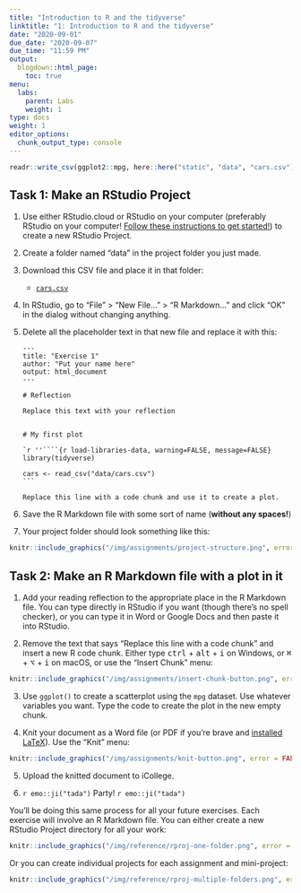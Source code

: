```yaml
---
title: "Introduction to R and the tidyverse"
linktitle: "1: Introduction to R and the tidyverse"
date: "2020-09-01"
due_date: "2020-09-07"
due_time: "11:59 PM"
output:
  blogdown::html_page:
    toc: true
menu:
  labs:
    parent: Labs
    weight: 1
type: docs
weight: 1
editor_options:
  chunk_output_type: console
---
```


```r
readr::write_csv(ggplot2::mpg, here::here("static", "data", "cars.csv"))
```

## Task 1: Make an RStudio Project

1. Use either RStudio.cloud or RStudio on your computer (preferably RStudio on your computer! [Follow these instructions to get started!](/resource/install/)) to create a new RStudio Project.

2. Create a folder named "data" in the project folder you just made.

3. Download this CSV file and place it in that folder:

    - [<i class="fas fa-file-csv"></i> `cars.csv`](/data/cars.csv)

4. In RStudio, go to "File" > "New File…" > "R Markdown…" and click "OK" in the dialog without changing anything.

5. Delete all the placeholder text in that new file and replace it with this:

    ````text
    ---
    title: "Exercise 1"
    author: "Put your name here"
    output: html_document
    ---

    # Reflection

    Replace this text with your reflection


    # My first plot

    `r ''````{r load-libraries-data, warning=FALSE, message=FALSE}
    library(tidyverse)

    cars <- read_csv("data/cars.csv")
    ```

    Replace this line with a code chunk and use it to create a plot.

    ````

6. Save the R Markdown file with some sort of name (**without any spaces!**)

7. Your project folder should look something like this:

```r
knitr::include_graphics("/img/assignments/project-structure.png", error = FALSE)
```


## Task 2: Make an R Markdown file with a plot in it

1. Add your reading reflection to the appropriate place in the R Markdown file. You can type directly in RStudio if you want (though there's no spell checker), or you can type it in Word or Google Docs and then paste it into RStudio.

2. Remove the text that says "Replace this line with a code chunk" and insert a new R code chunk. Either type <kbd>ctrl</kbd> + <kbd>alt</kbd> + <kbd>i</kbd> on Windows, or <kbd>⌘</kbd> + <kbd>⌥</kbd> + <kbd>i</kbd> on macOS, or use the "Insert Chunk" menu:

```r
knitr::include_graphics("/img/assignments/insert-chunk-button.png", error = FALSE)
```

3. Use `ggplot()` to create a scatterplot using the `mpg` dataset. Use whatever variables you want. Type the code to create the plot in the new empty chunk.

4. Knit your document as a Word file (or PDF if you're brave and [installed LaTeX](/resource/install/#install-tinytex)). Use the "Knit" menu:

```r
knitr::include_graphics("/img/assignments/knit-button.png", error = FALSE)
```

5. Upload the knitted document to iCollege.

6. `r emo::ji("tada")` Party! `r emo::ji("tada")`


:::fyi
You'll be doing this same process for all your future exercises. Each exercise will involve an R Markdown file. You can either create a new RStudio Project directory for all your work:

```r
knitr::include_graphics("/img/reference/rproj-one-folder.png", error = FALSE)
```

Or you can create individual projects for each assignment and mini-project:

```r
knitr::include_graphics("/img/reference/rproj-multiple-folders.png", error = FALSE)
```

:::
